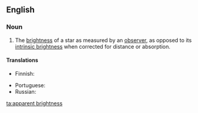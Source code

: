 ==English==

===Noun===
{{en-noun|apparent brightnesses}}

# {{lb|en|astronomy}} The [[brightness]] of a star as measured by an [[observer]], as opposed to its [[intrinsic brightness]] when corrected for distance or absorption.

====Translations====
{{trans-top|brightness of star}}
* Finnish: {{t|fi|näennäinen kirkkaus}}
{{trans-mid}}
* Portuguese: {{t|pt|brilho aparente|m}}
* Russian: {{t|ru|ви́димый блеск|m}}
{{trans-bottom}}

[[ta:apparent brightness]]